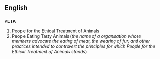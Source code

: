 ==English==
==={{acronym}}===
{{wikipediapar|People for the Ethical Treatment of Animals}}
'''PETA'''

#People for the Ethical Treatment of Animals
#People Eating Tasty Animals (''the name of a organisation whose members advocate the eating of meat, the wearing of fur, and other practices intended to controvert the principles for which People for the Ethical Treatment of Animals stands'')